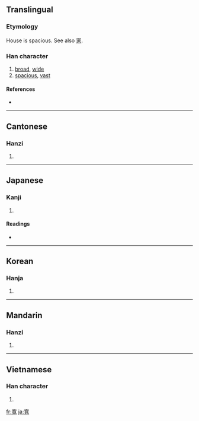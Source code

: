 {{also|宽|寛}}
==Translingual==

===Etymology===
{{Han compound|宀|萈|c1=s|c2=p|t1=house|t2=goat|ls=psc}}

House is spacious. See also [[家]].

===Han character===
{{Han char|rn=40|rad=宀|as=12|sn=15|four=3021<sub>6</sub>|canj=十廿月戈 (JTBI)}}

# [[broad]], [[wide]]
# [[spacious]], [[vast]]

====References====
* {{Han ref|kx=0292.060|dkj=07322|dj=0578.050|hdz=20947.010|uh=5BEC|ud=23532|bh=BC65|bd=48229}}

----

==Cantonese==

===Hanzi===
{{yue-hanzi|jyut=|y=fun1|sim=宽}}

# {{defn|Cantonese|sort=宀12}}

----

==Japanese==

===Kanji===
{{ja-kanji|grade=|rs=宀12}}

# {{defn|Japanese}}

====Readings====
* {{ja-readings|on=[[かん]] (kan)|kun=[[ひろい]] (hiroi), [[ゆるやか]] (yuruyaka), [[くつろぐ]] (kutsurogu)}}

----

==Korean==

===Hanja===
{{ko-hanja|hangeul=관|rv=gwan|mr=kwan}}

# {{defn|Korean|sort=宀12}}

----

==Mandarin==

===Hanzi===
{{cmn-hanzi|sim=宽|pin=[[kuān]] ([[kuan1]])|wg=k'uan<sup>1</sup>}}

# {{defn|Mandarin|sort=宀12}}

----

==Vietnamese==

===Han character===
{{vi-hantu|[[khoan]], [[khoăn]]|rs=宀12}}

# {{defn|Vietnamese|sort=宀12}}

[[fr:寬]]
[[ja:寬]]